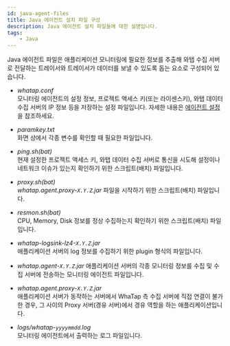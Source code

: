 ```yaml
---
id: java-agent-files
title: Java 에이전트 설치 파일 구성
description: Java 에이전트 설치 파일들에 대한 설명입니다.
tags:
    - Java
---
```


Java 에이전트 파일은 애플리케이션 모니터링에 필요한 정보를 추출해 와탭 수집 서버로 전달하는 트레이서와 트레이서가 데이터를 보낼 수 있도록 돕는 요소로 구성되어 있습니다.

* *whatap.conf*  
    모니터링 에이전트의 설정 정보, 프로젝트 액세스 키(또는 라이센스키), 와탭 데이터 수집 서버의 IP 정보 등을 저장하는 설정 파일입니다. 자세한 내용은 [에이전트 설정](java-set-agent)을 참조하세요.

* *paramkey.txt*  
    화면 상에서 각종 변수를 확인할 때 필요한 파일입니다.

* *ping.sh(bat)*  
    현재 설정한 프로젝트 액세스 키, 와탭 데이터 수집 서버로 통신을 시도해 설정이나 네트워크 이슈가 있는지 확인하기 위한 스크립트(배치) 파일입니다.

* *proxy.sh(bat)*  
    *whatap.agent.proxy-```X.Y.Z```.jar* 파일을 시작하기 위한 스크립트(배치) 파일입니다.

* *resmon.sh(bat)*  
    CPU, Memory, Disk 정보를 정상 수집하는지 확인하기 위한 스크립트(배치) 파일입니다.

* *whatap-logsink-lz4-```X.Y.Z```.jar*  
    애플리케이션 서버의 log 정보를 수집하기 위한 plugin 형식의 파일입니다.

* *whatap.agent-```X.Y.Z```.jar*
    애플리케이션 서버의 각종 모니터링 정보를 수집 및 수집 서버에 전송하는 모니터링 에이전트 파일입니다.

* *whatap.agent.proxy-```X.Y.Z```.jar*  
    애플리케이션 서버가 동작하는 서버에서 WhaTap 측 수집 서버에 직접 연결이 불가한 경우, 그 사이의 Proxy 서버(경유 서버)에서 경유 역할을 하는 애플리케이션입니다.

* *logs/whatap-```yyyymmdd```.log*  
    모니터링 에이전트에서 출력하는 로그 파일입니다.
